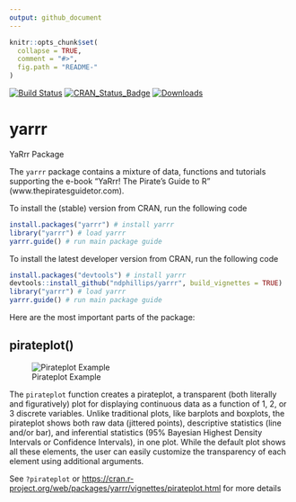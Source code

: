 ```yaml
---
output: github_document
---
```


<!-- README.md is generated from README.Rmd. Please edit that file -->

```r
knitr::opts_chunk$set(
  collapse = TRUE,
  comment = "#>",
  fig.path = "README-"
)
```

[![Build Status](https://travis-ci.org/ndphillips/yarrr.svg?branch=master)](https://travis-ci.org/ndphillips/yarrr)
[![CRAN_Status_Badge](http://www.r-pkg.org/badges/version/yarrr)](https://CRAN.R-project.org/package=yarrr)
[![Downloads](http://cranlogs.r-pkg.org/badges/yarrr?color=brightgreen)](http://www.r-pkg.org/pkg/yarrr)

# yarrr
YaRrr Package

The `yarrr` package contains a mixture of data, functions and tutorials supporting the e-book "YaRrr! The Pirate's Guide to R" (www.thepiratesguidetor.com). 

To install the (stable) version from CRAN, run the following code

```R
install.packages("yarrr") # install yarrr
library("yarrr") # load yarrr
yarrr.guide() # run main package guide
```

To install the latest developer version from CRAN, run the following code

```R
install.packages("devtools") # install yarrr
devtools::install_github("ndphillips/yarrr", build_vignettes = TRUE)
library("yarrr") # load yarrr
yarrr.guide() # run main package guide
```

Here are the most important parts of the package:

## pirateplot()

![Pirateplot Example](inst/ppelements.png)

The `pirateplot` function creates a pirateplot, a transparent (both literally and figuratively) plot for displaying continuous data as a function of 1, 2, or 3 discrete variables. Unlike traditional plots, like barplots and boxplots, the pirateplot shows both raw data (jittered points), descriptive statistics (line and/or bar), and inferential statistics (95% Bayesian Highest Density Intervals or Confidence Intervals), in one plot. While the default plot shows all these elements, the user can easily customize the transparency of each element using additional arguments. 


See `?pirateplot` or [https://cran.r-project.org/web/packages/yarrr/vignettes/pirateplot.html](https://cran.r-project.org/web/packages/yarrr/vignettes/pirateplot.html) for more details
